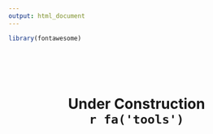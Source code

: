 ```yaml
---
output: html_document
---
```


```r
library(fontawesome)
```

<br>
<br>
<br>

<center>
<span class="fas fa-tools"></span> 

<h1 style='text-align:center;'>Under Construction <br>
`r fa('tools')` </h1>
</center>


